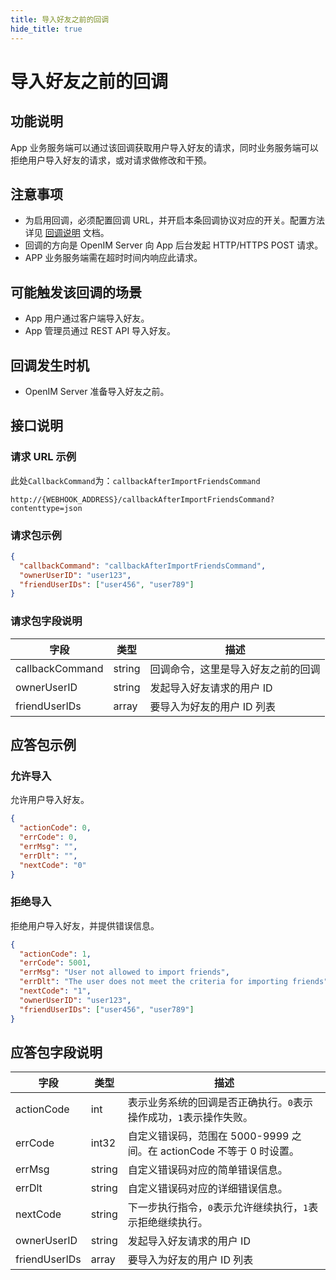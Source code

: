 ```yaml
---
title: 导入好友之前的回调
hide_title: true
---
```


# 导入好友之前的回调

## 功能说明

App 业务服务端可以通过该回调获取用户导入好友的请求，同时业务服务端可以拒绝用户导入好友的请求，或对请求做修改和干预。

## 注意事项

- 为启用回调，必须配置回调 URL，并开启本条回调协议对应的开关。配置方法详见 [回调说明](../introduction) 文档。
- 回调的方向是 OpenIM Server 向 App 后台发起 HTTP/HTTPS POST 请求。
- APP 业务服务端需在超时时间内响应此请求。

## 可能触发该回调的场景

- App 用户通过客户端导入好友。
- App 管理员通过 REST API 导入好友。

## 回调发生时机

- OpenIM Server 准备导入好友之前。

## 接口说明

### 请求 URL 示例

此处`CallbackCommand`为：`callbackAfterImportFriendsCommand`
```plaintext
http://{WEBHOOK_ADDRESS}/callbackAfterImportFriendsCommand?contenttype=json
```

### 请求包示例

```json
{
  "callbackCommand": "callbackAfterImportFriendsCommand",
  "ownerUserID": "user123",
  "friendUserIDs": ["user456", "user789"]
}
```

### 请求包字段说明

| 字段            | 类型   | 描述                               |
| --------------- | ------ | ---------------------------------- |
| callbackCommand | string | 回调命令，这里是导入好友之前的回调 |
| ownerUserID     | string | 发起导入好友请求的用户 ID          |
| friendUserIDs   | array  | 要导入为好友的用户 ID 列表         |

## 应答包示例

### 允许导入

允许用户导入好友。

```json
{
  "actionCode": 0,
  "errCode": 0,
  "errMsg": "",
  "errDlt": "",
  "nextCode": "0"
}
```

### 拒绝导入

拒绝用户导入好友，并提供错误信息。

```json
{
  "actionCode": 1,
  "errCode": 5001,
  "errMsg": "User not allowed to import friends",
  "errDlt": "The user does not meet the criteria for importing friends",
  "nextCode": "1",
  "ownerUserID": "user123",
  "friendUserIDs": ["user456", "user789"]
}
```

## 应答包字段说明

| 字段          | 类型   | 描述                                                                 |
| ------------- | ------ | -------------------------------------------------------------------- |
| actionCode    | int    | 表示业务系统的回调是否正确执行。`0`表示操作成功，`1`表示操作失败。   |
| errCode       | int32  | 自定义错误码，范围在 5000-9999 之间。在 actionCode 不等于 0 时设置。 |
| errMsg        | string | 自定义错误码对应的简单错误信息。                                     |
| errDlt        | string | 自定义错误码对应的详细错误信息。                                     |
| nextCode      | string | 下一步执行指令，`0`表示允许继续执行，`1`表示拒绝继续执行。           |
| ownerUserID   | string | 发起导入好友请求的用户 ID                                            |
| friendUserIDs | array  | 要导入为好友的用户 ID 列表                                           |
